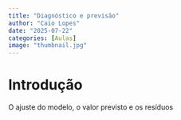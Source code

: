 ```yaml
---
title: "Diagnóstico e previsão"
author: "Caio Lopes"
date: "2025-07-22"
categories: [Aulas]
image: "thumbnail.jpg"
---
```


# Introdução

O ajuste do modelo, o valor previsto e os resíduos

